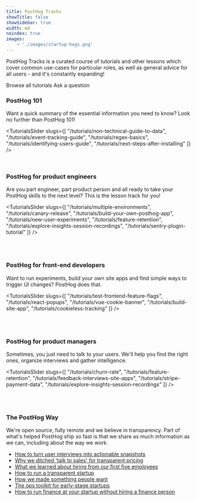 ```yaml
---
title: PostHog Tracks
showTitle: false
showSidebar: true
width: md
noindex: true
images:
    - './images/startup-hogs.png'
---
```



<Hero
    title="PostHog Tracks"
    subtitle="Curated lesson tracks from our engineers and users, to help you get even more from PostHog"
/>

PostHog Tracks is a curated course of tutorials and other lessons which cover common use-cases for particular roles, as well as general advice for all users - and it's constantly expanding!

<p class="mt-4 pb-12 flex space-x-2 items-center justify-center">
<CallToAction href="/tutorials">Browse all tutorials</CallToAction> 
<CallToAction href="/questions" type="outline">Ask a question</CallToAction>
</p>

<h3 className="mb-0">PostHog 101</h3>

Want a quick summary of the essential information you need to know? Look no further than PostHog 101!

<TutorialsSlider slugs={[
  "/tutorials/non-technical-guide-to-data",
  "/tutorials/event-tracking-guide",
  "/tutorials/regex-basics",
  "/tutorials/identifying-users-guide",
  "/tutorials/next-steps-after-installing"
]} />

<br />

<h3 className="mb-0">PostHog for <span className="text-red">product engineers</span></h3>

Are you part engineer, part product person and all ready to take your PostHog skills to the next level? This is the lesson track for you!

<TutorialsSlider slugs={[
  "/tutorials/multiple-environments",
  "/tutorials/canary-release",
  "/tutorials/build-your-own-posthog-app",
  "/tutorials/new-user-experiments",
  "/tutorials/feature-retention",
  "/tutorials/explore-insights-session-recordings",
  "/tutorials/sentry-plugin-tutorial"
]} />

<br />
<br />

<h3 className="mb-0">PostHog for <span className="text-red">front-end developers</span></h3>

Want to run experiments, build your own site apps and find simple ways to trigger UI changes? PostHog does that. 

<TutorialsSlider slugs={[
  "/tutorials/test-frontend-feature-flags",
  "/tutorials/react-popups",
  "/tutorials/vue-cookie-banner",
  "/tutorials/build-site-app",
  "/tutorials/cookieless-tracking"
]} />

<br />
<br />

<h3 className="mb-0">PostHog for <span className="text-red">product managers</span></h3>

Sometimes, you just need to talk to your users. We'll help you find the right ones, organize interviews and gather intelligence.

<TutorialsSlider slugs={[
  "/tutorials/churn-rate",
  "/tutorials/feature-retention",
  "/tutorials/feedback-interviews-site-apps",
  "/tutorials/stripe-payment-data",
  "/tutorials/explore-insights-session-recordings"
]} />

<br />
<br />

<CommunityCTA />

<section class="my-24 px-5">
  <div class="max-w-screen-md mx-auto">
    <h3 class="text-2xl sm:text-4xl lg:text-5xl xl:text-6xl m-0 text-center mb-6 sm:mb-8">The PostHog Way</h3>
    <p class="text-center p-4">We're open source, fully remote and we believe in transparency. Part of what's helped PostHog ship so fast is that we share as much information as we can, including about the way we work.</p> 
    <ul class="border border-dashed border-gray-accent-light p-0">
      <li class="list-none px-4 py-2"><a href="/blog/interview-snapshot-guide">How to turn user interviews into actionable snapshots</a></li>
      <li class="list-none px-4 py-2 border-t border-dashed border-gray-accent-light"><a href="/blog/transparent-enterprise-pricing">Why we ditched 'talk to sales' for transparent pricing</a></li>
      <li class="list-none px-4 py-2 border-t border-dashed border-gray-accent-light"><a href="/blog/posthog-first-five">What we learned about hiring from our first five employees</a></li>
      <li class="list-none px-4 py-2 border-t border-dashed border-gray-accent-light"><a href="/blog/how-to-run-a-transparent-company">How to run a transparent startup</a></li>
      <li class="list-none px-4 py-2 border-t border-dashed border-gray-accent-light"><a href="/blog/making-something-people-want">How we made something people want</a></li>
      <li class="list-none px-4 py-2 border-t border-dashed border-gray-accent-light"><a href="/blog/startup-ops-toolkit">The ops toolkit for early-stage startups</a></li>
      <li class="list-none px-4 py-2 border-t border-dashed border-gray-accent-light"><a href="/blog/startup-finance-without-finance">How to run finance at your startup without hiring a finance person</a></li>
    </ul>
  </div>
</section>